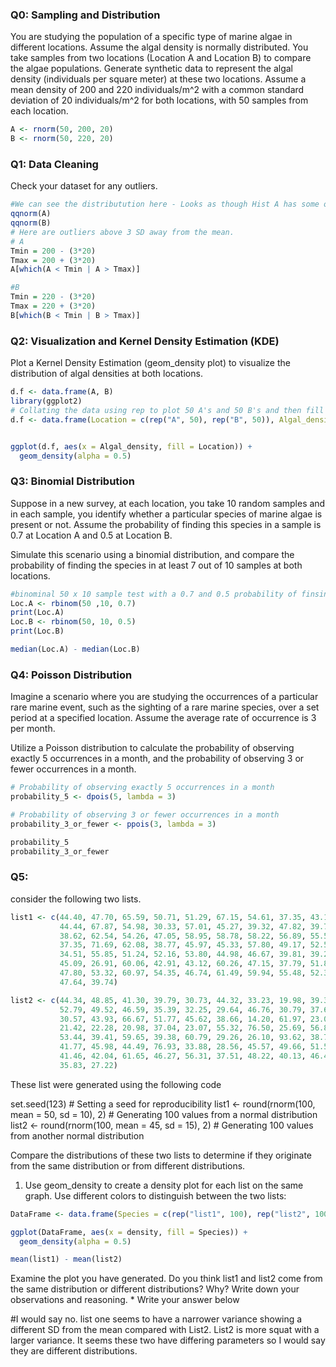 ### Q0: Sampling and Distribution

You are studying the population of a specific type of marine algae in different locations. Assume the algal density is normally distributed. You take samples from two locations (Location A and Location B) to compare the algae populations. Generate synthetic data to represent the algal density (individuals per square meter) at these two locations. Assume a mean density of 200 and 220 individuals/m^2 with a common standard deviation of 20 individuals/m^2 for both locations, with 50 samples from each location.


```r
A <- rnorm(50, 200, 20)
B <- rnorm(50, 220, 20)
```

### Q1: Data Cleaning

Check your dataset for any outliers.


```r
#We can see the distributution here - Looks as though Hist A has some outliers on the lower end of the scale
qqnorm(A)
qqnorm(B)
# Here are outliers above 3 SD away from the mean.
# A
Tmin = 200 - (3*20)
Tmax = 200 + (3*20)
A[which(A < Tmin | A > Tmax)]

#B 
Tmin = 220 - (3*20)
Tmax = 220 + (3*20)
B[which(B < Tmin | B > Tmax)]
```

### Q2: Visualization and Kernel Density Estimation (KDE)

Plot a Kernel Density Estimation (geom_density plot) to visualize the distribution of algal densities at both locations.

```r
d.f <- data.frame(A, B)
library(ggplot2)
# Collating the data using rep to plot 50 A's and 50 B's and then fill sheet with rnorm data. 
d.f <- data.frame(Location = c(rep("A", 50), rep("B", 50)), Algal_density = c(A, B))


ggplot(d.f, aes(x = Algal_density, fill = Location)) +
  geom_density(alpha = 0.5)


```

### Q3: Binomial Distribution
Suppose in a new survey, at each location, you take 10 random samples and in each sample, you identify whether a particular species of marine algae is present or not. Assume the probability of finding this species in a sample is 0.7 at Location A and 0.5 at Location B.

Simulate this scenario using a binomial distribution, and compare the probability of finding the species in at least 7 out of 10 samples at both locations.

```r
#binominal 50 x 10 sample test with a 0.7 and 0.5 probability of finsing the algal species
Loc.A <- rbinom(50 ,10, 0.7)
print(Loc.A)
Loc.B <- rbinom(50, 10, 0.5)
print(Loc.B)

median(Loc.A) - median(Loc.B)
```

### Q4: Poisson Distribution
Imagine a scenario where you are studying the occurrences of a particular rare marine event, such as the sighting of a rare marine species, over a set period at a specified location. Assume the average rate of occurrence is 3 per month.

Utilize a Poisson distribution to calculate the probability of observing exactly 5 occurrences in a month, and the probability of observing 3 or fewer occurrences in a month.

```r
# Probability of observing exactly 5 occurrences in a month
probability_5 <- dpois(5, lambda = 3)

# Probability of observing 3 or fewer occurrences in a month
probability_3_or_fewer <- ppois(3, lambda = 3)

probability_5
probability_3_or_fewer
```

### Q5: 
consider the following two lists. 

```r
list1 <- c(44.40, 47.70, 65.59, 50.71, 51.29, 67.15, 54.61, 37.35, 43.13, 45.54, 62.24, 53.60, 54.01, 51.11, 
           44.44, 67.87, 54.98, 30.33, 57.01, 45.27, 39.32, 47.82, 39.74, 42.71, 43.75, 33.13, 58.38, 51.53, 
           38.62, 62.54, 54.26, 47.05, 58.95, 58.78, 58.22, 56.89, 55.54, 49.38, 46.94, 46.20, 43.05, 47.92, 
           37.35, 71.69, 62.08, 38.77, 45.97, 45.33, 57.80, 49.17, 52.53, 49.71, 49.57, 63.69, 47.74, 65.16, 
           34.51, 55.85, 51.24, 52.16, 53.80, 44.98, 46.67, 39.81, 39.28, 53.04, 54.48, 50.53, 59.22, 70.50, 
           45.09, 26.91, 60.06, 42.91, 43.12, 60.26, 47.15, 37.79, 51.81, 48.61, 50.06, 53.85, 46.29, 56.44, 
           47.80, 53.32, 60.97, 54.35, 46.74, 61.49, 59.94, 55.48, 52.39, 43.72, 63.61, 44.00, 71.87, 65.33, 
           47.64, 39.74)

list2 <- c(44.34, 48.85, 41.30, 39.79, 30.73, 44.32, 33.23, 19.98, 39.30, 58.78, 36.37, 54.12, 20.73, 44.17, 
           52.79, 49.52, 46.59, 35.39, 32.25, 29.64, 46.76, 30.79, 37.64, 41.16, 72.66, 35.22, 48.53, 46.17, 
           30.57, 43.93, 66.67, 51.77, 45.62, 38.66, 14.20, 61.97, 23.09, 56.10, 73.64, 23.34, 55.53, 41.07, 
           21.42, 22.28, 20.98, 37.04, 23.07, 55.32, 76.50, 25.69, 56.82, 56.54, 49.98, 29.87, 43.21, 40.79, 
           53.44, 39.41, 59.65, 39.38, 60.79, 29.26, 26.10, 93.62, 38.75, 49.47, 54.55, 37.74, 52.75, 50.53, 
           41.77, 45.98, 44.49, 76.93, 33.88, 28.56, 45.57, 49.66, 51.55, 38.12, 29.05, 63.95, 39.76, 32.02, 
           41.46, 42.04, 61.65, 46.27, 56.31, 37.51, 48.22, 40.13, 46.42, 31.57, 25.34, 74.96, 54.01, 26.23, 
           35.83, 27.22)

```

These list were generated using the following code

set.seed(123)  # Setting a seed for reproducibility
list1 <- round(rnorm(100, mean = 50, sd = 10), 2)  # Generating 100 values from a normal distribution
list2 <- round(rnorm(100, mean = 45, sd = 15), 2)  # Generating 100 values from another normal distribution


Compare the distributions of these two lists to determine if they originate from the same distribution or from different distributions.

1. Use geom_density to create a density plot for each list on the same graph. Use different colors to distinguish between the two lists:
```r
DataFrame <- data.frame(Species = c(rep("list1", 100), rep("list2", 100)), density = c(list1, list2))

ggplot(DataFrame, aes(x = density, fill = Species)) +
  geom_density(alpha = 0.5)

mean(list1) - mean(list2)

```

Examine the plot you have generated. Do you think list1 and list2 come from the same distribution or different distributions? Why?
Write down your observations and reasoning.
* Write your answer below

#I would say no. list one seems to have a narrower variance showing a different SD from the mean compared with List2. List2 is more squat with a larger variance. It seems these two have differing parameters so I would say they are different distributions.
